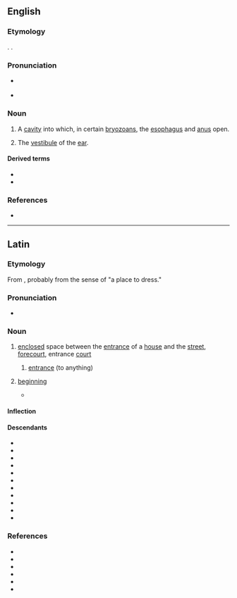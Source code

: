 ==English==

===Etymology===
{{ubor|en|la|vestibulum||a forecourt, entrance court; an entrance}}. {{doublet|en|vestibule}}.

===Pronunciation===
* {{a|GA}} {{IPA|en|/vɛˈstɪb.jəl.əm/}}
* {{rhymes|en|ɪbjʊləm|s=4}}

===Noun===
{{en-noun|vestibula}}

# {{lb|en|zootomy}} A [[cavity]] into which, in certain [[bryozoan]]s, the [[esophagus]] and [[anus]] open.
# {{lb|en|anatomy}} The [[vestibule]] of the [[ear]].

====Derived terms====
* {{l|en|vestibular}}
* {{l|en|vestibulo-}}

===References===
* {{R:MWO}}

----

==Latin==

===Etymology===
From {{af|la|vestiō|-bulum|t1=to dress, clothe, vest|t2=place, location|pos2=nominal suffix}}, probably from the sense of "a place to dress."

===Pronunciation===
* {{la-IPA}}

===Noun===
{{la-noun|vestibulum<2>}}

# {{lb|la|literally}} [[enclosed]] space between the [[entrance]] of a [[house]] and the [[street]], [[forecourt]], entrance [[court]]
#: {{cot|la|ātrium}}
## {{lb|la|transferred sense}} [[entrance]] (to anything)
#: {{syn|la|iānua|ingressus|līmen|initium|porta|ingressiō|foris}}
#: {{ant|la|abitus}}
# {{lb|la|figurative}} [[beginning]]
#: {{syn|la|initium|prīmōrdium|prīncipium|līmen|orīgō|exordium}}
#: {{ant|la|fīnis}}
#* {{Q|la|[[w:Titus Livius|Titus Livius]]|[[w:Ab Urbe Condita Libri|Ab Urbe Condita]]|I, 45|quote={{l|la|in}} '''vestibulo''' {{l|la|templi}} {{l|la|Dianae}}|t='''In the vestibule''' of [[w:Temple of Diana (Rome)|Diana's temple]]}}

====Inflection====
{{la-ndecl|vestibulum<2>}}

====Descendants====
{{des-top}}
* {{desc|ca|vestíbul|bor=1}}
* {{desc|en|vestibulum|bor=1}}
* {{desctree|fr|vestibule|bor=1}}
* {{desc|gl|vestíbulo|bor=1}}
* {{desc|it|vestibolo|bor=1}}
* {{desc|pms|vestìbul|bor=1}}
* {{desc|pl|westybul|bor=1}}
* {{desc|pt|vestíbulo|bor=1}}
* {{desc|ru|вестибюль|bor=1}}
* {{desc|sk|vestibul|bor=1}}
* {{desc|es|vestíbulo|bor=1}}
{{des-bottom}}

===References===
* {{R:L&S}}
* {{R:Elementary Lewis}}
* {{R:du Cange}}
* {{R:Gaffiot}}
* {{R:Peck}}
* {{R:Smith's Antiquities}}